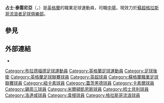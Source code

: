 {{noteTA
|G1=Football
|G2=SPL
|G3=FAcup
|1=zh-hans:詹姆斯·塔弗尼尔;zh-hk:占士·泰雲尼亞;
|2=zh-hans:塔弗尼尔;zh-hk:泰雲尼亞;
|3=zh-hans:詹姆斯;zh-hk:占士;
}}

{{Infobox football biography
| name                = 占士·泰雲尼亞<br />James Tavernier
| image = SM-Rangers18 (20).jpg
| image_size = 
| caption             = 2018年泰雲尼亞在[[流浪者足球俱乐部|流浪者]]
| fullname = James Henry Tavernier<ref>{{cite web |url=http://www.football-league.co.uk/documents/pages-from-fl-professional-retain-list-free-transfers-2014-15-2.pdf-...549-2491536.pdf |title=Club list of registered players: As at 16th May 2015: Wigan Athletic |publisher=The Football League |page=36 |archiveurl=https://web.archive.org/web/20160304053003/http://www.football-league.co.uk/documents/pages-from-fl-professional-retain-list-free-transfers-2014-15-2.pdf-...549-2491536.pdf |archivedate=2016-03-04 |url-status=dead |accessdate=2020-03-04 |dead-url=no }}</ref>
| birth_date = {{birth date and age|1991|10|31|df=y}}<ref>{{Hugman|25494|accessdate=25 September 2018}}</ref>
| birth_place         = [[英格蘭|英格蘭]][[巴拉福特|巴拉福特]]
| height = {{convert|1.82|m|order=flip}}<ref>{{cite web |url=https://rangers.co.uk/teams/first-team/james-tavernier/ |title=James Tavernier |publisher=Rangers F.C. |accessdate=8 January 2019 |archiveurl=https://web.archive.org/web/20160915160023/http://rangers.co.uk/teams/first-team/james-tavernier/ |archivedate=2016-09-15 |dead-url=yes }}</ref>
| position            = [[右後衛|右後衛]]
| currentclub         = [[流浪者足球俱乐部|流浪者]]
| clubnumber          = 2
| youthyears1         = 2001–2008
| youthclubs1         = [[列斯聯足球會|列斯聯]]
| youthyears2         = 2008–2009
| youthclubs2         = [[紐卡素足球會|紐卡素]]
| years1              = 2009–2014 | clubs1 = [[紐卡素足球會|紐卡素]]             | caps1 = 2  | goals1 = 0
| years2              = 2011      | clubs2 = → [[蓋茨黑德足球俱乐部|蓋茨黑德]]     | caps2 = 13 | goals2 = 0
| years3              = 2011      | clubs3 = → [[卡素爾聯足球會|卡素爾聯]]        | caps3 = 16 | goals3 = 0
| years4              = 2011–2012 | clubs4 = → [[錫周三足球會|錫周三]]           | caps4 = 6  | goals4 = 0
| years5              = 2012      | clubs5 = → [[米爾頓凱恩斯足球會|米爾頓凱恩斯]]  | caps5 = 7  | goals5 = 0
| years6              = 2013      | clubs6 = → [[谢斯伯利足球俱乐部|梳士貝利]]  | caps6 = 1  | goals6 = 0
| years7              = 2013–2014 | clubs7 = → [[洛達咸足球會|洛達咸]]         | caps7 = 27 | goals7 = 5
| years8              = 2014–2015 | clubs8 = [[韋根體育足球會|韋根]]            | caps8 = 11 | goals8 = 0
| years9              = 2015      | clubs9 = → [[布里斯托城足球會|布里斯托城]]    | caps9 = 11 | goals9 = 3
| years10 = 2015–
| clubs10 = [[流浪者足球俱乐部|流浪者]]
| caps10 = 166
| goals10 = 36
| pcupdate            = 30 June 2018
}}
'''占士·泰雲尼亞'''（{{lang-en|'''James Henry Tavernier'''}}，{{bd|1991年|10月31日|catidx=Tavernier, James}}）是[[英格蘭|英格蘭]]的職業足球運動員，司職[[中場|中場]]，現效力於[[蘇超|蘇超]][[格拉斯哥流浪者足球俱樂部|格拉斯哥流浪者足球俱樂部]]。

==參見==
{{Reflist|30em}}

==外部連結==
*{{soccerbase|id=52377|name=占士·泰雲尼亞}}

{{格拉斯哥流浪球員名單}}
{{蘇格蘭PFA足球先生}}

{{DEFAULTSORT:Tavernier, James}}
[[Category:布拉德福德足球運動員|Category:布拉德福德足球運動員]]
[[Category:英格蘭足球運動員|Category:英格蘭足球運動員]]
[[Category:足球後衛|Category:足球後衛]]
[[Category:英格蘭足球聯賽球員|Category:英格蘭足球聯賽球員]]
[[Category:英超球員|Category:英超球員]]
[[Category:蘇格蘭職業足球聯賽球員|Category:蘇格蘭職業足球聯賽球員]]
[[Category:紐卡素球員|Category:紐卡素球員]]
[[Category:蓋茨黑德球員|Category:蓋茨黑德球員]]
[[Category:卡素爾球員|Category:卡素爾球員]]
[[Category:錫周三球員|Category:錫周三球員]]
[[Category:米爾頓凱恩斯球員|Category:米爾頓凱恩斯球員]]
[[Category:梳士貝利球員|Category:梳士貝利球員]]
[[Category:洛達咸球員|Category:洛達咸球員]]
[[Category:韋根球員|Category:韋根球員]]
[[Category:格拉斯哥流浪球員|Category:格拉斯哥流浪球員]]